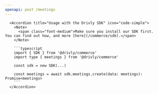 ```yaml
---
openapi: post /meetings
---
```


      <Accordion title="Usage with the Drivly SDK" icon="code-simple">
        <Note>
          <span class="font-medium">Make sure you install our SDK first. You can find out how, and more [here](/commerce/sdk).</span>
        </Note>

        ```typescript
        import { SDK } from '@drivly/commerce'
        import type { meetings } from '@drivly/commerce'

        const sdk = new SDK(...)

        const meetings = await sdk.meetings.create(data: meetings): Promise<meetings>
        ```
      </Accordion>
